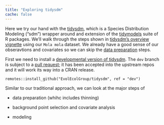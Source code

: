 ```yaml
---
title: "Exploring tidysdm"
cache: false
---
```


Here we try our hand with the [tidysdm](https://evolecolgroup.github.io/tidysdm/), which is a Species Distribution Modeling ("sdm") wrapper around and extension of  the [tidymodels](https://www.tidymodels.org/) suite of R packages. We'll walk through the steps shown in [tidysdm's overview vignette](https://evolecolgroup.github.io/tidysdm/articles/a0_tidysdm_overview.html) using our `Mola mola` dataset. We already have a good sense of our obseravtions and covariates so we can skip the [data preparation](https://evolecolgroup.github.io/tidysdm/articles/a0_tidysdm_overview.html#preparing-your-data) steps.

::: {.callout-important}
First we need to install a [developmental version of tidysdm](https://github.com/EvolEcolGroup/tidysdm).  The `dev` branch is subject to a [pull request](https://github.com/EvolEcolGroup/tidysdm/pull/57); it has been accepted into the upstream repos and it will work its way into a CRAN release.

```
remotes::install_github("EvolEcolGroup/tidysdm", ref = "dev")
```
:::

Similar to our traditional approach, we can look at the major steps of

+ data preparation (whihc includes thinning)

+ background point selection and covariate analysis

+ modeling
